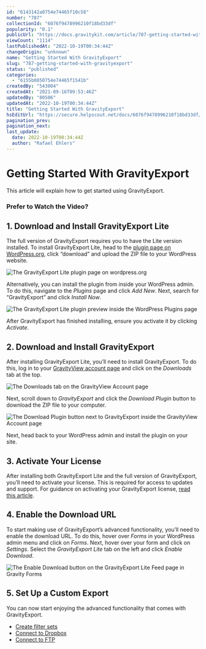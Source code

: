 ```yaml
---
id: "6143142a0754e74465f10c58"
number: "787"
collectionId: "6076f9478996210f18bd33df"
popularity: "0.1"
publicUrl: "https://docs.gravitykit.com/article/787-getting-started-with-gravityexport"
viewCount: "1114"
lastPublishedAt: "2022-10-19T00:34:44Z"
changeOrigin: "unknown"
name: "Getting Started With GravityExport"
slug: "787-getting-started-with-gravityexport"
status: "published"
categories: 
  - "6155b0850754e74465f1541b"
createdBy: "543004"
createdAt: "2021-09-16T09:53:46Z"
updatedBy: "80506"
updatedAt: "2022-10-19T00:34:44Z"
title: "Getting Started With GravityExport"
hsEditUrl: "https://secure.helpscout.net/docs/6076f9478996210f18bd33df/article/6143142a0754e74465f10c58"
pagination_prev: 
pagination_next: 
last_update:
  date: 2022-10-19T00:34:44Z
  author: "Rafael Ehlers"
---
```


# Getting Started With GravityExport

This article will explain how to get started using GravityExport.

### Prefer to Watch the Video?


<YouTube videoId="mvy-ua4y8aU" />

## 1. Download and Install GravityExport Lite

The full version of GravityExport requires you to have the Lite version installed. To install GravityExport Lite, head to the [plugin page on WordPress.org](https://wordpress.org/plugins/gf-entries-in-excel/), click “download” and upload the ZIP file to your WordPress website.

![The GravityExport Lite plugin page on wordpress.org](https://s3.amazonaws.com/helpscout.net/docs/assets/54c58489e4b051242988532c/images/614314a812c07c18afdd48dd/file-8ft78tTsIJ.jpg)

Alternatively, you can install the plugin from inside your WordPress admin. To do this, navigate to the *Plugins* page and click *Add New*. Next, search for “GravityExport” and click *Install Now*.

![The GravityExport Lite plugin preview inside the WordPress Plugins page](https://s3.amazonaws.com/helpscout.net/docs/assets/54c58489e4b051242988532c/images/614314b700c03d67207578cf/file-VlPnKHVzed.png)

After GravityExport has finished installing, ensure you activate it by clicking *Activate.*

## 2. Download and Install GravityExport

After installing GravityExport Lite, you’ll need to install GravityExport. To do this, log in to your [GravityView account page](https://www.gravitykit.com/account/) and click on the *Downloads* tab at the top.

![The Downloads tab on the GravityView Account page](https://s3.amazonaws.com/helpscout.net/docs/assets/54c58489e4b051242988532c/images/614314c00332cb5b9e9aaff5/file-1tggmhFlmh.png)

Next, scroll down to *GravityExport* and click the *Download Plugin* button to download the ZIP file to your computer.

![The Download Plugin button next to GravityExport inside the GravityView Account page](https://s3.amazonaws.com/helpscout.net/docs/assets/54c58489e4b051242988532c/images/614314c80332cb5b9e9aaff6/file-7SQiKyet1W.png)

Next, head back to your WordPress admin and install the plugin on your site.

## 3. Activate Your License

After installing both GravityExport Lite and the full version of GravityExport, you’ll need to activate your license. This is required for access to updates and support. For guidance on activating your GravityExport license, [read this article](https://docs.gravitykit.com/article/784-gravityexport-activating-your-license).

## 4. Enable the Download URL

To start making use of GravityExport’s advanced functionality, you’ll need to enable the download URL. To do this, hover over *Forms* in your WordPress admin menu and click on *Forms*. Next, hover over your form and click on *Settings*. Select the *GravityExport Lite* tab on the left and click *Enable Download*.

![The Enable Download button on the GravityExport Lite Feed page in Gravity Forms](https://s3.amazonaws.com/helpscout.net/docs/assets/54c58489e4b051242988532c/images/614314d82b380503dfdf1b31/file-FC71oUJW0d.jpg)

## 5. Set Up a Custom Export

You can now start enjoying the advanced functionality that comes with GravityExport.

- [Create filter sets](https://docs.gravitykit.com/article/781-creating-filter-sets-in-gravityexport)
- [Connect to Dropbox](https://docs.gravitykit.com/article/778-connecting-dropbox-to-gravityexport)
- [Connect to FTP](https://docs.gravitykit.com/article/782-connecting-ftp-to-gravityexport)